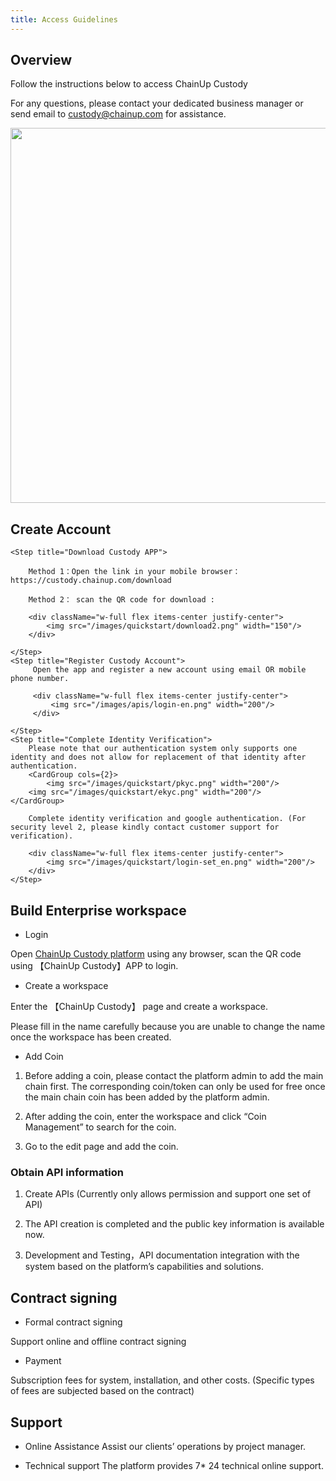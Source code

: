 ---
title: Access Guidelines
---

## Overview

Follow the instructions below to access ChainUp Custody

For any questions, please contact your dedicated business manager or send email to custody@chainup.com for assistance.

<div className="w-full flex items-center justify-center">
    <img src="/images/apis/cusotdy-process_en.png" width="600"/>
</div>


## Create Account

<Steps>

    <Step title="Download Custody APP">

        Method 1：Open the link in your mobile browser：https://custody.chainup.com/download

        Method 2： scan the QR code for download :

        <div className="w-full flex items-center justify-center">
            <img src="/images/quickstart/download2.png" width="150"/>
        </div>

    </Step>
    <Step title="Register Custody Account">
         Open the app and register a new account using email OR mobile phone number.

         <div className="w-full flex items-center justify-center">
             <img src="/images/apis/login-en.png" width="200"/>
         </div>

    </Step>
    <Step title="Complete Identity Verification">
        Please note that our authentication system only supports one identity and does not allow for replacement of that identity after authentication.
        <CardGroup cols={2}>
            <img src="/images/quickstart/pkyc.png" width="200"/>
        <img src="/images/quickstart/ekyc.png" width="200"/>
    </CardGroup>

        Complete identity verification and google authentication. (For security level 2, please kindly contact customer support for verification).

        <div className="w-full flex items-center justify-center">
            <img src="/images/quickstart/login-set_en.png" width="200"/>
        </div>
    </Step>

</Steps>


## Build Enterprise workspace

- Login

Open [ChainUp Custody platform](https://custody.chainup.com/) using any browser, scan the QR code using 【ChainUp Custody】APP to login.

- Create a workspace

Enter the 【ChainUp Custody】 page and create a workspace.

Please fill in the name carefully because you are unable to change the name once the workspace has been created.

- Add Coin

1. Before adding a coin, please contact the platform admin to add the main chain first. The corresponding coin/token can only be used for free once the main chain coin has been added by the platform admin.

2. After adding the coin, enter the workspace and click “Coin Management” to search for the coin.

3. Go to the edit page and add the coin.


### Obtain API information

1. Create APIs (Currently only allows permission and support one set of API)

2. The API creation is completed and the public key information is available now.

3. Development and Testing，API documentation integration with the system based on the platform’s capabilities and solutions.



## Contract signing

- Formal contract signing

Support online and offline contract signing

- Payment

Subscription fees for system, installation, and other costs. (Specific types of fees are subjected based on the contract)



## Support

- Online Assistance
Assist our clients’ operations by project manager.

- Technical support
The platform provides 7* 24 technical online support.